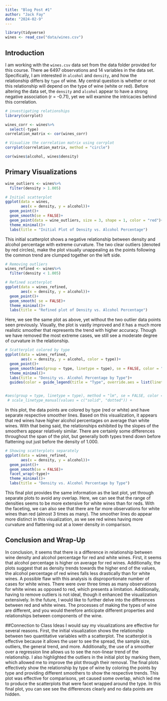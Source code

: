 ```yaml
---
title: "Blog Post #1"
author: "Jack Fay"
date: "2024-02-9"
---
```




```r
library(tidyverse)
wines <- read_csv("data/wines.csv")
```

## Introduction
I am working with the `wines.csv` data set from the data folder provided for this course. There ae 6497 observations and 14 variables in the data set. Specifically, I am interested in `alcohol` and `density`, and how the relationship differs by `type` of wine. My central question is whether or not this relationship will depend on the type of wine (white or red). Before altering the data set, the `density` and `alcohol` appear to have a strong negative association (r = -0.71), yet we will examine the intricacies behind this correlation.

```r
# investigating relationships
library(corrplot)

wines_corr <- wines%>%
  select(-type)
correlation_matrix <- cor(wines_corr)

# Visualize the correlation matrix using corrplot
corrplot(correlation_matrix, method = "circle")

cor(wines$alcohol, wines$density)
```

## Primary Visualizations
```r
wine_outliers <- wines%>%
  filter(density > 1.005)

# Initial scatterplot
ggplot(data = wines, 
       aes(x = density, y = alcohol))+
  geom_point()+
  geom_smooth(se = FALSE)+
  geom_point(data = wine_outliers, size = 3, shape = 1, color = "red")+
  theme_minimal()+
  labs(title = "Initial Plot of Density vs. Alcohol Percentage")
```
This initial scatterplot shows a negative relationship between density and alcohol percentage with extreme curvature. The two clear outliers (denoted by red circles), make the plot visually unappealing as the points following the common trend are clumped together on the left side. 

```r
# Removing outliers
wines_refined <- wines%>%
  filter(density < 1.005)

# Refined scatterplot
ggplot(data = wines_refined, 
       aes(x = density, y = alcohol))+
  geom_point()+
  geom_smooth( se = FALSE)+
  theme_minimal()+
  labs(title = "Refined plot of Density vs. Alcohol Percentage")
```
Here, we see the same plot as above, yet without the two outlier data points seen previously. Visually, the plot is vastly improved and it has a much more realistic smoother that represents the trend with higher accuracy. Though we have removed the most extreme cases, we still see a moderate degree of curvature in the relationship. 


```r
# Scatterplot colored by type 
ggplot(data = wines_refined, 
       aes(x = density, y = alcohol, color = type))+
  geom_point()+
  geom_smooth(aes(group = type, linetype = type), se = FALSE, color = "black")+
  theme_minimal()+
  labs(title = "Density vs. Alcohol Percentage by Type")+
  guides(color = guide_legend(title = "Type", override.aes = list(linetype = c("solid", "dotted"))))


#aes(group = type, linetype = type), method = "lm", se = FALSE, color = "black") +
 # scale_linetype_manual(values = c("solid", "dotted")) + 
```
In this plot, the data points are colored by type (red or white) and have separate respective smoother lines. Based on this visualization, it appears that red wines have higher alcohol percentages on average than white wines. With that being said, the relationships exhibited by the slopes of the smoothers appear relatively similar. There are certainly some differences throughout the span of the plot, but generally both types trend down before flattening out just before the density of 1.000. 


```r
# Showing scatterplots separately 
ggplot(data = wines_refined, 
       aes(x = density, y = alcohol))+
  geom_point()+
  geom_smooth(se = FALSE)+
  facet_wrap(~type)+
  theme_minimal()+
  labs(title = "Density vs. Alcohol Percentage by Type")
```
This final plot provides the same information as the last plot, yet through separate plots to avoid any overlap. Here, we can see that the range of densities seems to be more extensive for white wines than for reds. With the faceting, we can also see that there are far more observations for white wines than red (almost 3 times as many). The smoother lines do appear more distinct in this visualization, as we see red wines having more curvature and flattening out at a lower density in comparison. 


## Conclusion and Wrap-Up
In conclusion, it seems that there is a difference in relationship between wine density and alcohol percentage for red and white wines. First, it seems that alcohol percentage is higher on average for red wines. Additionally, the plots suggest that as density trends towards the higher end of the values, the alcohol percentage of red wines falls less drastically than for white wines. A possible flaw with this analysis is disproportionate number of cases for white wines. There were over three times as many observations for white wines as opposed to red, which presents a limitation. Additionally, having to remove outliers is not ideal, though it enhanced the visualization extensively. In the future, I would like to further delve into the differences between red and white wines. The processes of making the types of wine are different, and you would therefore anticipate different properties and relationships between components of the wine. 


##Connection to Class Ideas
I would say my visualizations are effective for several reasons. First, the initial visualization shows the relationship between two quantitative variables with a scatterplot. The scatterplot is effective because it allows the user to see the spread, the sample size, outliers, the general trend, and more. Additionally, the use of a smoother over a regression line allows us to see the non-linear trend of the relationship. I also highlighted the outliers in the initial plot by marking them, which allowed me to improve the plot through their removal. The final plots effectively show the relationship by type of wine by coloring the points by type and providing different smoothers to show the respective trends. This plot was effective for comparisons, yet caused some overlap, which led me to produce the scatterplots that were facet wrapped around the type. In this final plot, you can see see the differences clearly and no data points are hidden. 
